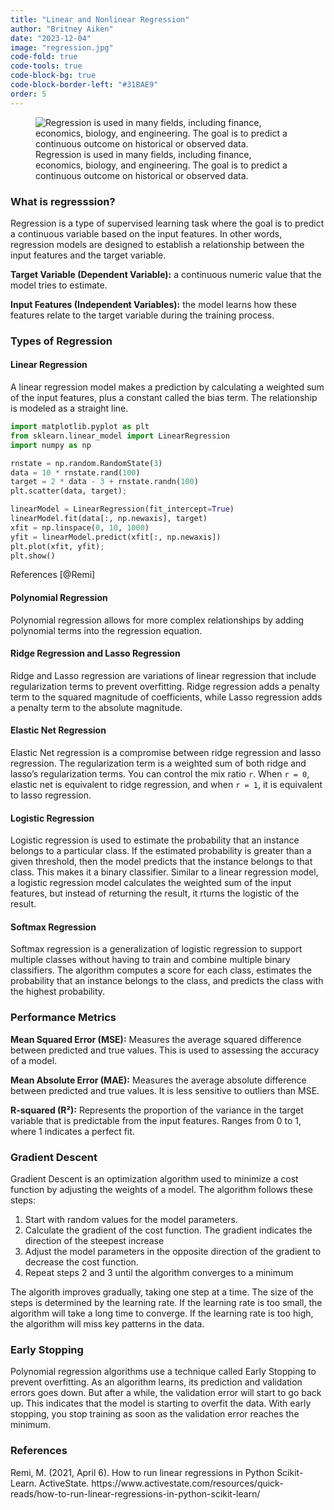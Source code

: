 ```yaml
---
title: "Linear and Nonlinear Regression"
author: "Britney Aiken"
date: "2023-12-04"
image: "regression.jpg"
code-fold: true
code-tools: true
code-block-bg: true
code-block-border-left: "#31BAE9"
order: 5
---
```


![Regression is used in many fields, including finance, economics, biology, and engineering. The goal is to predict a continuous outcome on historical or observed data.](regression.jpg)


### What is regresssion? 
Regression is a type of supervised learning task where the goal is to predict a continuous variable based on the input features. In other words, regression models are designed to establish a relationship between the input features and the target variable.

**Target Variable (Dependent Variable):** a continuous numeric value that the model tries to estimate.

**Input Features (Independent Variables):** the model learns how these features relate to the target variable during the training process.

### Types of Regression

#### Linear Regression
A linear regression model makes a prediction by calculating a weighted sum of the input features, plus a constant called the bias term. The relationship is modeled as a straight line.

```python
import matplotlib.pyplot as plt
from sklearn.linear_model import LinearRegression
import numpy as np

rnstate = np.random.RandomState(3)
data = 10 * rnstate.rand(100)
target = 2 * data - 3 + rnstate.randn(100)
plt.scatter(data, target);

linearModel = LinearRegression(fit_intercept=True)
linearModel.fit(data[:, np.newaxis], target)
xfit = np.linspace(0, 10, 1000)
yfit = linearModel.predict(xfit[:, np.newaxis])
plt.plot(xfit, yfit);
plt.show()
```
References [@Remi]


#### Polynomial Regression
Polynomial regression allows for more complex relationships by adding polynomial terms into the regression equation. 


#### Ridge Regression and Lasso Regression
Ridge and Lasso regression are variations of linear regression that include regularization terms to prevent overfitting. Ridge regression adds a penalty term to the squared magnitude of coefficients, while Lasso regression adds a penalty term to the absolute magnitude.

#### Elastic Net Regression
Elastic Net regression is a compromise between ridge regression and lasso regression. The regularization term is a weighted sum of both ridge and lasso’s regularization terms. You can control the mix ratio `r`. When `r = 0`, elastic net is equivalent to ridge regression, and when `r = 1`, it is equivalent to lasso regression.

#### Logistic Regression
Logistic regression is used to estimate the probability that an instance belongs to a particular class. If the estimated probability is greater than a given threshold, then the model predicts that the instance belongs to that class. This makes it a binary classifier. Similar to a linear regression model, a logistic regression model calculates the weighted sum of the input features, but instead of returning the result, it rturns the logistic of the result.

#### Softmax Regression
Softmax regression is a generalization of logistic regression to support multiple classes without having to train and combine multiple binary classifiers. The algorithm computes a score for each class, estimates the probability that an instance belongs to the class, and predicts the class with the highest probability. 

### Performance Metrics
**Mean Squared Error (MSE):** Measures the average squared difference between predicted and true values. This is used to assessing the accuracy of a model.

**Mean Absolute Error (MAE):** Measures the average absolute difference between predicted and true values. It is less sensitive to outliers than MSE.

**R-squared (R²):** Represents the proportion of the variance in the target variable that is predictable from the input features. Ranges from 0 to 1, where 1 indicates a perfect fit.

### Gradient Descent
Gradient Descent is an optimization algorithm used to minimize a cost function by adjusting the weights of a model. The algorithm follows these steps:

1. Start with random values for the model parameters. 
2. Calculate the gradient of the cost function. The gradient indicates the direction of the steepest increase
3. Adjust the model parameters in the opposite direction of the gradient to decrease the cost function.
4. Repeat steps 2 and 3 until the algorithm converges to a minimum

The algorith improves gradually, taking one step at a time. The size of the steps is determined by the learning rate. If the learning rate is too small, the algorithm will take a long time to converge. If the learning rate is too high, the algorithm will miss key patterns in the data. 

### Early Stopping
Polynomial regression algorithms use a technique called Early Stopping to prevent overfitting. As an algorithm learns, its prediction  and validation errors goes down. But after a while, the validation error will start to go back up. This indicates that the model is starting to overfit the data. With early stopping, you stop training as soon as the validation error reaches the minimum.


### References
Remi, M. (2021, April 6). How to run linear regressions in Python Scikit-Learn. ActiveState. https://www.activestate.com/resources/quick-reads/how-to-run-linear-regressions-in-python-scikit-learn/ 